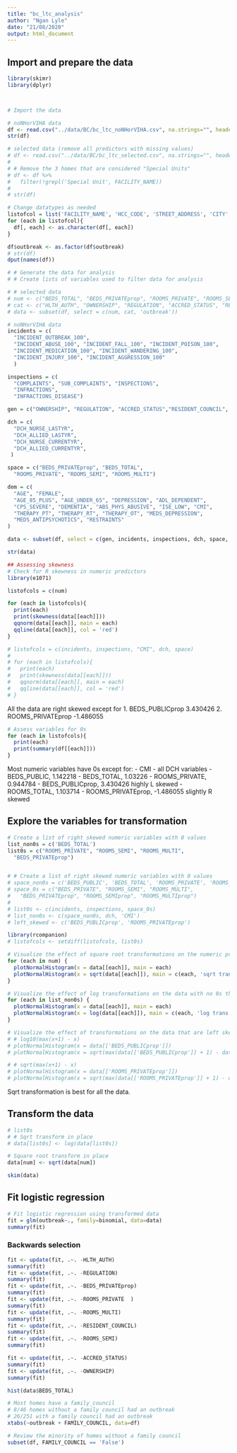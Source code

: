 ```yaml
---
title: "bc_ltc_analysis"
author: "Ngan Lyle"
date: "21/08/2020"
output: html_document
---
```


## Import and prepare the data
```r
library(skimr)
library(dplyr)



# Import the data

# noNHorVIHA data
df <- read.csv("../data/BC/bc_ltc_noNHorVIHA.csv", na.strings="", header=TRUE)
str(df)

# selected data (remove all predictors with missing values)
# df <- read.csv("../data/BC/bc_ltc_selected.csv", na.strings="", header=TRUE)
# 
# # Remove the 3 homes that are considered "Special Units"
# df <- df %>% 
#   filter(!grepl('Special Unit', FACILITY_NAME))
# 
# str(df)
```

```r
# Change datatypes as needed
listofcol = list('FACILITY_NAME', 'HCC_CODE', 'STREET_ADDRESS', 'CITY', 'POSTAL')
for (each in listofcol){
  df[, each] <- as.character(df[, each])
}

df$outbreak <- as.factor(df$outbreak)
# str(df)
dput(names(df))
```

```r
# # Generate the data for analysis
# # Create lists of variables used to filter data for analysis

# # selected data
# num <- c("BEDS_TOTAL", "BEDS_PRIVATEprop", "ROOMS_PRIVATE", "ROOMS_SEMI", "ROOMS_MULTI")
# cat <- c("HLTH_AUTH", "OWNERSHIP", "REGULATION", "ACCRED_STATUS", "RESIDENT_COUNCIL", "FAMILY_COUNCIL")
# data <- subset(df, select = c(num, cat, 'outbreak'))

# noNHorVIHA data
incidents = c(
  "INCIDENT_OUTBREAK_100",
  "INCIDENT_ABUSE_100", "INCIDENT_FALL_100", "INCIDENT_POISON_100",
  "INCIDENT_MEDICATION_100", "INCIDENT_WANDERING_100",
  "INCIDENT_INJURY_100", "INCIDENT_AGGRESSION_100"
  )

inspections = c(
  "COMPLAINTS", "SUB_COMPLAINTS", "INSPECTIONS",
  "INFRACTIONS",
  "INFRACTIONS_DISEASE")

gen = c("OWNERSHIP", "REGULATION", "ACCRED_STATUS","RESIDENT_COUNCIL", "FAMILY_COUNCIL")

dch = c(
  "DCH_NURSE_LASTYR", 
  "DCH_ALLIED_LASTYR", 
  "DCH_NURSE_CURRENTYR",
  "DCH_ALLIED_CURRENTYR",
 )

space = c("BEDS_PRIVATEprop", "BEDS_TOTAL",
  "ROOMS_PRIVATE", "ROOMS_SEMI", "ROOMS_MULTI")

dem = c(
  "AGE", "FEMALE", 
  "AGE_85_PLUS", "AGE_UNDER_65", "DEPRESSION", "ADL_DEPENDENT", 
  "CPS_SEVERE", "DEMENTIA", "ABS_PHYS_ABUSIVE", "ISE_LOW", "CMI", 
  "THERAPY_PT", "THERAPY_RT", "THERAPY_OT", "MEDS_DEPRESSION", 
  "MEDS_ANTIPSYCHOTICS", "RESTRAINTS"
)

data <- subset(df, select = c(gen, incidents, inspections, dch, space, 'outbreak'))

str(data)
```



```r
## Assessing skewness
# Check for R skewness in numeric predictors
library(e1071)

listofcols = c(num)

for (each in listofcols){
  print(each)
  print(skewness(data[[each]]))
  qqnorm(data[[each]], main = each)
  qqline(data[[each]], col = 'red')
}

# listofcols = c(incidents, inspections, "CMI", dch, space)
# 
# for (each in listofcols){
#   print(each)
#   print(skewness(data[[each]]))
#   qqnorm(data[[each]], main = each)
#   qqline(data[[each]], col = 'red')
# }

```


All the data are right skewed except for 
  1. BEDS_PUBLICprop 3.430426
  2. ROOMS_PRIVATEprop -1.486055

```r
# Assess variables for 0s
for (each in listofcols){
  print(each)
  print(summary(df[[each]]))
}

```

Most numeric variables have 0s except for:
- CMI
- all DCH variables
- BEDS_PUBLIC, 1.142218
- BEDS_TOTAL, 1.03226
- ROOMS_PRIVATE, 0.944784
- BEDS_PUBLICprop, 3.430426 highly L skewed
- ROOMS_TOTAL, 1.103714
- ROOMS_PRIVATEprop, -1.486055 slightly R skewed

## Explore the variables for transformation
```r

# Create a list of right skewed numeric variables with 0 values
list_non0s = c('BEDS_TOTAL')
list0s = c("ROOMS_PRIVATE", "ROOMS_SEMI", "ROOMS_MULTI",
  "BEDS_PRIVATEprop")


# # Create a list of right skewed numeric variables with 0 values
# space_non0s = c('BEDS_PUBLIC', 'BEDS_TOTAL', 'ROOMS_PRIVATE', 'ROOMS_TOTAL')
# space_0s = c("BEDS_PRIVATE", "ROOMS_SEMI", "ROOMS_MULTI",
#   "BEDS_PRIVATEprop", "ROOMS_SEMIprop", "ROOMS_MULTIprop")
# 
# list0s <- c(incidents, inspections, space_0s)
# list_non0s <- c(space_non0s, dch, 'CMI')
# left_skewed <- c('BEDS_PUBLICprop', 'ROOMS_PRIVATEprop')

library(rcompanion)
# listofcols <- setdiff(listofcols, list0s)

# Visualize the effect of square root transformations on the numeric predictors
for (each in num) {  
  plotNormalHistogram(x = data[[each]], main = each)
  plotNormalHistogram(x = sqrt(data[[each]]), main = c(each, 'sqrt trans'))
}

# Visualize the effect of log transformations on the data with no 0s that are right skewed
for (each in list_non0s) {  
  plotNormalHistogram(x = data[[each]], main = each)
  plotNormalHistogram(x = log(data[[each]]), main = c(each, 'log trans'))
}

# Visualize the effect of transformations on the data that are left skewed
# # log10(max(x+1) - x)
# plotNormalHistogram(x = data[['BEDS_PUBLICprop']])
# plotNormalHistogram(x = sqrt(max(data[['BEDS_PUBLICprop']] + 1) - data[['BEDS_PUBLICprop']]))

# # sqrt(max(x+1) - x)
# plotNormalHistogram(x = data[['ROOMS_PRIVATEprop']])
# plotNormalHistogram(x = sqrt(max(data[['ROOMS_PRIVATEprop']] + 1) - data[['ROOMS_PRIVATEprop']]))

```
Sqrt transformation is best for all the data.


## Transform the data
```r
# list0s
# # Sqrt transform in place
# data[list0s] <- log(data[list0s])

# Square root transform in place
data[num] <- sqrt(data[num])

skim(data)
```

## Fit logistic regression
```r
# Fit logistic regression using transformed data
fit = glm(outbreak~., family=binomial, data=data)
summary(fit)
```

### Backwards selection
```r
fit <- update(fit, .~. -HLTH_AUTH)
summary(fit)
fit <- update(fit, .~. -REGULATION)
summary(fit)
fit <- update(fit, .~. -BEDS_PRIVATEprop)
summary(fit)
fit <- update(fit, .~. -ROOMS_PRIVATE  )
summary(fit)
fit <- update(fit, .~. -ROOMS_MULTI)
summary(fit)
fit <- update(fit, .~. -RESIDENT_COUNCIL)
summary(fit)
fit <- update(fit, .~. -ROOMS_SEMI)
summary(fit)

fit <- update(fit, .~. -ACCRED_STATUS)
summary(fit)
fit <- update(fit, .~. -OWNERSHIP)
summary(fit)

```

```r
hist(data$BEDS_TOTAL)

# Most homes have a family_council
# 8/46 homes without a family council had an outbreak
# 26/251 with a family council had an outbreak
xtabs(~outbreak + FAMILY_COUNCIL, data=df)

# Review the minority of homes without a family council
subset(df, FAMILY_COUNCIL == 'False')
```

```r

```

```r

```

